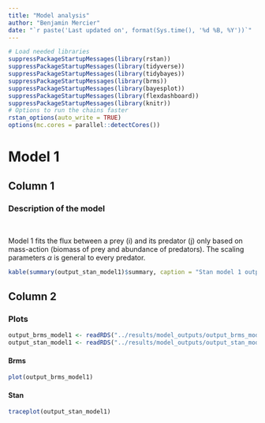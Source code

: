```yaml
---
title: "Model analysis"
author: "Benjamin Mercier"
date: "`r paste('Last updated on', format(Sys.time(), '%d %B, %Y'))`"
---
```


```r
# Load needed libraries
suppressPackageStartupMessages(library(rstan))
suppressPackageStartupMessages(library(tidyverse))
suppressPackageStartupMessages(library(tidybayes))
suppressPackageStartupMessages(library(brms))
suppressPackageStartupMessages(library(bayesplot))
suppressPackageStartupMessages(library(flexdashboard))
suppressPackageStartupMessages(library(knitr))
# Options to run the chains faster
rstan_options(auto_write = TRUE)
options(mc.cores = parallel::detectCores())
```

# Model 1
Column 1
--------------------------------------------------

### Description of the model
<br>

Model 1 fits the flux between a prey (i) and its predator (j) only based on mass-action (biomass of prey and abundance of predators).
The scaling parameters $\alpha$ is general to every predator.

\begin{align}
F_{ij}^{real} &= \alpha * B_i * \frac{B_j}{M_j}
\end{align}

```r
kable(summary(output_stan_model1)$summary, caption = "Stan model 1 output")
```

Column 2
--------------------------------------------------

### Plots

```r
output_brms_model1 <- readRDS("../results/model_outputs/output_brms_model1.RDS")
output_stan_model1 <- readRDS("../results/model_outputs/output_stan_model1.RDS")
```

#### **Brms**

```r
plot(output_brms_model1)
```

#### **Stan**

```r
traceplot(output_stan_model1)
```

